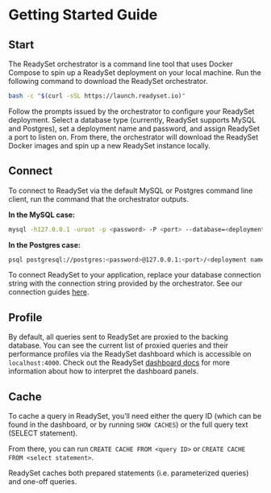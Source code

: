 # Getting Started Guide


## Start
The ReadySet orchestrator is a command line tool that uses Docker Compose to spin up a ReadySet deployment on your local machine. 
Run the following command to download the ReadySet orchestrator. 

```sh
bash -c "$(curl -sSL https://launch.readyset.io)"
```

Follow the prompts issued by the orchestrator to configure your ReadySet deployment.
Select a database type (currently, ReadySet supports MySQL and Postgres), set a deployment name and password, and assign ReadySet a port to listen on. 
From there, the orchestrator will download the ReadySet Docker images and spin up a new ReadySet instance locally.

## Connect 

To connect to ReadySet via the default MySQL or Postgres command line client, run the command that the orchestrator outputs.

 **In the MySQL case:** 

```sh
mysql -h127.0.0.1 -uroot -p <password> -P <port> --database=<deployment name>
```

**In the Postgres case:**
```sh
psql postgresql://postgres:<password>@127.0.0.1:<port>/<deployment name>
```

To connect ReadySet to your application, replace your database connection string with the connection string provided by the orchestrator.
See our connection guides [here](/connecting). 

## Profile 
By default, all queries sent to ReadySet are proxied to the backing database. You can see the current list of proxied queries and 
their performance profiles via the ReadySet dashboard which is accessible on `localhost:4000`. 
Check out the ReadySet [dashboard docs](/using/dashboard) for 
more information about how to interpret the dashboard panels. 


## Cache 
To cache a query in ReadySet, you’ll need either the query ID (which can be found in the dashboard, or by running `SHOW CACHES`) or the full query text (SELECT statement). 
 
From there, you can run `CREATE CACHE FROM <query ID>` or `CREATE CACHE FROM <select statement>`. 

ReadySet caches both prepared statements (i.e. parameterized queries) and one-off queries.
